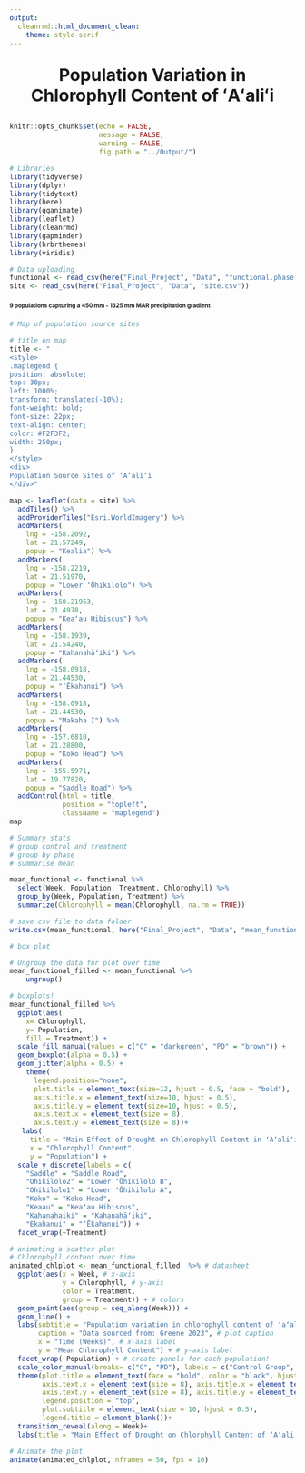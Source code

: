 ```yaml
---
output: 
  cleanrmd::html_document_clean:
    theme: style-serif
---
```


::: {style="text-align: center; font-size: 30px; font-weight: bold; margin-top: 20px; margin-bottom: 20px"}
Population Variation in Chlorophyll Content of ʻAʻaliʻi
:::

```r
knitr::opts_chunk$set(echo = FALSE, 
                      message = FALSE, 
                      warning = FALSE, 
                      fig.path = "../Output/")
```


```r
# Libraries  
library(tidyverse)
library(dplyr)
library(tidytext)
library(here)
library(gganimate)
library(leaflet)
library(cleanrmd)
library(gapminder)
library(hrbrthemes)
library(viridis)
```

```r
# Data uploading
functional <- read_csv(here("Final_Project", "Data", "functional.phase.data.csv"))
site <- read_csv(here("Final_Project", "Data", "site.csv"))
```
::: {style="text-align: justify; font-size: 10px; font-weight: bold; margin-top: 20px; margin-bottom: 20px"}
9 populations capturing a 450 mm - 1325 mm MAR precipitation gradient
:::

```r
# Map of population source sites

# title on map  
title <- "
<style> 
.maplegend {
position: absolute; 
top: 30px; 
left: 1000%; 
transform: translatex(-10%);
font-weight: bold; 
font-size: 22px; 
text-align: center;
color: #F2F3F2; 
width: 250px;
}
</style> 
<div> 
Population Source Sites of ʻAʻaliʻi 
</div>"

map <- leaflet(data = site) %>% 
  addTiles() %>% 
  addProviderTiles("Esri.WorldImagery") %>% 
  addMarkers(
    lng = -158.2092,
    lat = 21.57249, 
    popup = "Kealia") %>% 
  addMarkers(
    lng = -158.2219,
    lat = 21.51970, 
    popup = "Lower ʻŌhikilolo") %>% 
  addMarkers(
    lng = -158.21953,
    lat = 21.4978, 
    popup = "Keaʻau Hibiscus") %>% 
  addMarkers(
    lng = -158.1939,
    lat = 21.54240, 
    popup = "Kahanahāʻiki") %>% 
  addMarkers(
    lng = -158.0918,
    lat = 21.44530, 
    popup = "ʻĒkahanui") %>% 
  addMarkers(
    lng = -158.0918,
    lat = 21.44530, 
    popup = "Makaha I") %>% 
  addMarkers(
    lng = -157.6810,
    lat = 21.28800, 
    popup = "Koko Head") %>% 
  addMarkers(
    lng = -155.5971,
    lat = 19.77820, 
    popup = "Saddle Road") %>% 
  addControl(html = title, 
             position = "topleft", 
             className = "maplegend")
map

```


```r

# Summary stats  
# group control and treatment
# group by phase
# summarise mean

mean_functional <- functional %>% 
  select(Week, Population, Treatment, Chlorophyll) %>% 
  group_by(Week, Population, Treatment) %>% 
  summarize(Chlorophyll = mean(Chlorophyll, na.rm = TRUE))

# save csv file to data folder
write.csv(mean_functional, here("Final_Project", "Data", "mean_functional.csv"))

```
```r

# box plot  

# Ungroup the data for plot over time
mean_functional_filled <- mean_functional %>%
    ungroup()

# boxplots!
mean_functional_filled %>%
  ggplot(aes(
    x= Chlorophyll, 
    y= Population, 
    fill = Treatment)) + 
  scale_fill_manual(values = c("C" = "darkgreen", "PD" = "brown")) + 
  geom_boxplot(alpha = 0.5) + 
  geom_jitter(alpha = 0.5) +
    theme(
      legend.position="none",
      plot.title = element_text(size=12, hjust = 0.5, face = "bold"), 
      axis.title.x = element_text(size=10, hjust = 0.5),
      axis.title.y = element_text(size=10, hjust = 0.5),
      axis.text.x = element_text(size = 8), 
      axis.text.y = element_text(size = 8))+
   labs(
     title = "Main Effect of Drought on Chlorophyll Content in ʻAʻaliʻi",
     x = "Chlorophyll Content", 
     y = "Population") + 
  scale_y_discrete(labels = c(
    "Saddle" = "Saddle Road", 
    "Ohikilolo2" = "Lower ʻŌhikilolo B", 
    "Ohikilolo1" = "Lower ʻŌhikilolo A", 
    "Koko" = "Koko Head", 
    "Keaau" = "Keaʻau Hibiscus", 
    "Kahanahaiki" = "Kahanahāʻiki", 
    "Ekahanui" = "ʻĒkahanui")) + 
  facet_wrap(~Treatment)

```

```r
# animating a scatter plot
# Chlorophyll content over time
animated_chlplot <- mean_functional_filled  %>% # datasheet
  ggplot(aes(x = Week, # x-axis
             y = Chlorophyll, # y-axis
             color = Treatment,
             group = Treatment)) + # colors
  geom_point(aes(group = seq_along(Week))) +
  geom_line() +
  labs(subtitle = "Population variation in chlorophyll content of ʻaʻaliʻi in response to drought stress over time", # plot subtitle
       caption = "Data sourced from: Greene 2023", # plot caption
       x = "Time (Weeks)", # x-axis label
       y = "Mean Chlorophyll Content") + # y-axis label
  facet_wrap(~Population) + # create panels for each population!
  scale_color_manual(breaks= c("C", "PD"), labels = c("Control Group", "Pulse Drought Group"), values = c("darkgreen", "brown")) + # rename legend variables
  theme(plot.title = element_text(face = "bold", color = "black", hjust = 0.5), # bold title
        axis.text.x = element_text(size = 8), axis.title.x = element_text(size = 10), # adjust x-axis labels
        axis.text.y = element_text(size = 8), axis.title.y = element_text(size = 10),   # adjust y-axis labels
        legend.position = "top", 
        plot.subtitle = element_text(size = 10, hjust = 0.5), 
        legend.title = element_blank())+
  transition_reveal(along = Week)+
  labs(title = "Main Effect of Drought on Chlorphyll Content of ʻAʻaliʻi at Week: {round(frame_along)}") # Display the current Week in the title

# Animate the plot
animate(animated_chlplot, nframes = 50, fps = 10)



```


